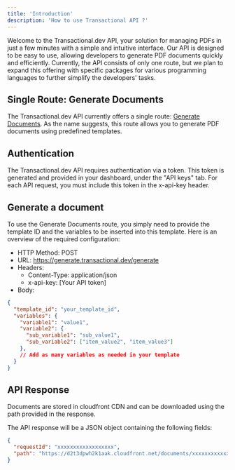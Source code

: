 ```yaml
---
title: 'Introduction'
description: 'How to use Transactional API ?'
---
```


Welcome to the Transactional.dev API, your solution for managing PDFs in just a few minutes with a simple and intuitive interface.
Our API is designed to be easy to use, allowing developers to generate PDF documents quickly and efficiently.
Currently, the API consists of only one route,
but we plan to expand this offering with specific packages for various programming languages to further simplify the developers' tasks.

## Single Route: Generate Documents

The Transactional.dev API currently offers a single route: [Generate Documents](api-reference/endpoint/generate).
As the name suggests, this route allows you to generate PDF documents using predefined templates.

## Authentication
The Transactional.dev API requires authentication via a token.
This token is generated and provided in your dashboard, under the "API keys" tab.
For each API request, you must include this token in the x-api-key header.



## Generate a document
To use the Generate Documents route, you simply need to provide the template ID and the variables to be inserted into this template.
Here is an overview of the required configuration:

- HTTP Method: POST
- URL: https://generate.transactional.dev/generate
- Headers:
    - Content-Type: application/json
    - x-api-key: [Your API token]
- Body:

``` json
{
  "template_id": "your_template_id",
  "variables": {
    "variable1": "value1",
    "variable2": {
      "sub_variable1": "sub_value1",
      "sub_variable2": ["item_value2", "item_value3"]
    },
    // Add as many variables as needed in your template
  }
}
```

## API Response

<Note>
    Documents are stored in cloudfront CDN and can be downloaded using the path provided in the response.
</Note>

The API response will be a JSON object containing the following fields:
``` json
{
  "requestId": "xxxxxxxxxxxxxxxxxx",
  "path": "https://d2t3dpwh2k1aak.cloudfront.net/documents/xxxxxxxxxxxxxxxxxx/xxxxxxxxxxxxxxxxxx-xxxxxxxxxxxxxxxxxx.pdf"
}
```



